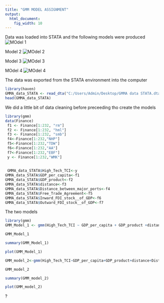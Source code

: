 ```yaml
---
title: "GMM MODEL ASSIGNMENT"
output: 
  html_document: 
    fig_width: 10
---
```


Data was loaded into STATA and the following models were produced
![MOdel 1](C:/Users/Admin/Pictures/st1.PNG)

Model 2
![MOdel 2](C:/Users/Admin/Pictures/st2.PNG)

Model 3
![MOdel 3](C:/Users/Admin/Pictures/st3.PNG)

MOdel 4
![MOdel 4](C:/Users/Admin/Pictures/st4.PNG)

The data was exported from the STATA environment into the computer 

```r
library(haven)
GMMA_data_STATA <- read_dta("C:/Users/Admin/Desktop/GMMA data STATA.dta")
head(GMMA_data_STATA)
```

We did a little bit of data cleaning before preceeding tho create the models

```r
library(gmm)
data(Finance)
 f1 <- Finance[1:232, "rm"]
 f2 <- Finance[1:232, "hml"]
 f3 <- Finance[1:232, "smb"]
 f4<-Finance[1:232,"NHP"]
 f5<-Finance[1:232,"TDW"]
 f6<-Finance[1:232,"AA"]
 f7<-Finance[1:232,"EBF"]
 y <- Finance[1:232,"WMK"]
 
 
 GMMA_data_STATA$High_Tech_TCI<-y
GMMA_data_STATA$GDP_per_capita<-f1
GMMA_data_STATA$GDP_product<-f2
GMMA_data_STATA$distance<-f3
GMMA_data_STATA$Distance_between_major_ports<-f4
GMMA_data_STATA$Free_Trade_Agreement<-f5
GMMA_data_STATA$Inward_FDI_stock__of_GDP<-f6
GMMA_data_STATA$Outward_FDI_stock__of_GDP<-f7
```

The two models 

```r
library(gmm)
GMM_Model_1 <- gmm(High_Tech_TCI ~ GDP_per_capita + GDP_product +distance+Distance_between_major_ports+Free_Trade_Agreement+Inward_FDI_stock__of_GDP, ~ GDP_per_capita + GDP_product + distance+Distance_between_major_ports+Free_Trade_Agreement+Inward_FDI_stock__of_GDP,data = GMMA_data_STATA, eqConst = matrix(c(1,2,0,1),2,2))

GMM_Model_1

summary(GMM_Model_1)

plot(GMM_Model_1)

GMM_model_2<-gmm(High_Tech_TCI~GDP_per_capita+GDP_product+distance+Distance_between_major_ports+Free_Trade_Agreement+Outward_FDI_stock__of_GDP,~ GDP_per_capita + GDP_product + distance+Distance_between_major_ports+Free_Trade_Agreement+Outward_FDI_stock__of_GDP,data = GMMA_data_STATA, eqConst = matrix(c(1,2,0,1),2,2)) 

GMM_model_2

summary(GMM_model_2)

plot(GMM_model_2)
```

?

